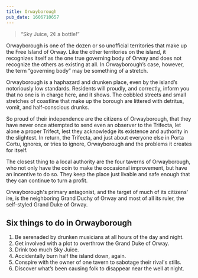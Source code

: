 ```yaml
---
title: Orwayborough
pub_date: 1606710657
---
```


> “Sky Juice, 2¢ a bottle!”

Orwayborough is one of the dozen or so unofficial territories that make up the Free Island of Orway. Like the other territories on the island, it recognizes itself as the one true governing body of Orway and does not recognize the others as existing at all. In Orwayborough’s case, however, the term “governing body” may be something of a stretch.

Orwayborough is a haphazard and drunken place, even by the island’s notoriously low standards. Residents will proudly, and correctly, inform you that no one is in charge here, and it shows. The cobbled streets and small stretches of coastline that make up the borough are littered with detritus, vomit, and half-conscious drunks.

So proud of their independence are the citizens of Orwayborough, that they have never once attempted to send even an observer to the Trifecta, let alone a proper Trifect, lest they acknowledge its existence and authority in the slightest. In return, the Trifecta, and just about everyone else in Porta Cortu, ignores, or tries to ignore, Orwayborough and the problems it creates for itself.

The closest thing to a local authority are the four taverns of Orwayborough, who not only have the coin to make the occasional improvement, but have an incentive to do so. They keep the place just livable and safe enough that they can continue to turn a profit.

Orwayborough's primary antagonist, and the target of much of its citizens' ire, is the neighboring Grand Duchy of Orway and most of all its ruler, the self-styled Grand Duke of Orway.

## Six things to do in Orwayborough

1. Be serenaded by drunken musicians at all hours of the day and night.
2. Get involved with a plot to overthrow the Grand Duke of Orway.
3. Drink too much Sky Juice.
4. Accidentally burn half the island down, again.
5. Conspire with the owner of one tavern to sabotage their rival's stills.
6. Discover what’s been causing folk to disappear near the well at night.
